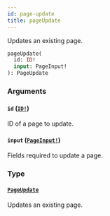 ```yaml
---
id: page-update
title: pageUpdate
---
```


Updates an existing page.

```graphql
pageUpdate(
  id: ID!
  input: PageInput!
): PageUpdate

```

### Arguments

#### `id` ([`ID!`](/developer/api-reference/scalars/id.mdx))

ID of a page to update.

#### `input` ([`PageInput!`](/developer/api-reference/inputs/page-input.mdx))

Fields required to update a page.

### Type

#### [`PageUpdate`](/developer/api-reference/objects/page-update.mdx)

Updates an existing page.
